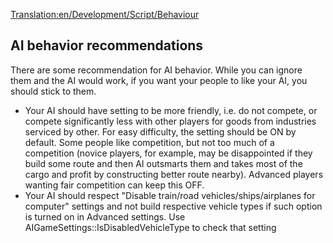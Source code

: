 [[Translation:en/Development/Script/Behaviour]]
{{en/Development/Script/Navigation}}
==AI behavior recommendations==

There are some recommendation for AI behavior. While you can ignore them and the AI would work, if you want your people to like your AI, you should stick to them.

* Your AI should have setting to be more friendly, i.e. do not compete, or compete significantly less with other players for goods from industries serviced by other. For easy difficulty, the setting should be ON by default. Some people like competition, but not too much of a competition (novice players, for example, may be disappointed if they build some route and then AI outsmarts them and takes most of the cargo and profit by constructing better route nearby). Advanced players wanting fair competition can keep this OFF.
* Your AI should respect "Disable train/road vehicles/ships/airplanes for computer" settings and not build respective vehicle types if such option is turned on in Advanced settings. Use AIGameSettings::IsDisabledVehicleType to check that setting